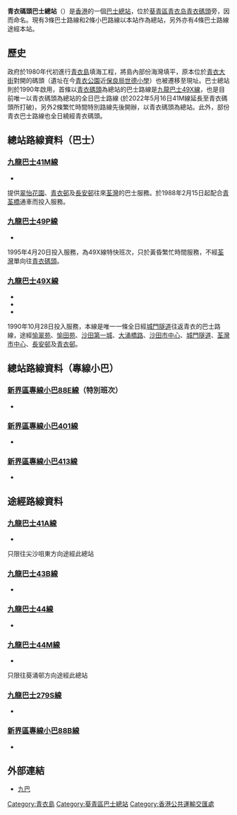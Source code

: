 {{Infobox HK Bus terminus
| image = HK Tsing Yi Pier Bus Terminal.jpg
| name = 青衣碼頭巴士總站
| engname = Tsing Yi Pier Bus Terminus
| district = [[葵青區|葵青區]]
| area = [[青衣邨|青衣邨]]／[[翠怡花園|翠怡]]／[[青衣碼頭|青衣碼頭]]
| street = [[楓樹窩路|楓樹窩路]]青衣碼頭對開
| coordinates = {{coord|22|21|12.92|N|114|6|31.95|E}}
| opendate = 1990年
| terminate = [[九巴|九巴]]<br>[[九龍巴士41M線|41M]]、[[九龍巴士49P線|49P]]、[[九龍巴士49X線|49X]]<br>[[香港小巴|專線小巴]]<br>[[新界區專線小巴88E線|88E]]（特別班次）、[[新界區專線小巴401線|401]]
| via = 九巴<br>[[九龍巴士41A線|41A]]、[[九龍巴士43B線|43B]]、[[九龍巴士44線|44]]、[[九龍巴士44M線|44M]]
| feeder = 
| nearbystreets = 楓樹窩路、[[青衣鄉事會路|青衣鄉事會路]]、[[青敬路|青敬路]]
| nearbysights = 青衣碼頭、[[青衣市政大廈|青衣市政大廈]]、[[翠怡花園|翠怡花園]]、[[海悅花園|海悅花園]]、[[宏福花園|宏福花園]]
| notes =
| alternative = 
| bgcolor = green
| fontcolor = white 
}}

'''青衣碼頭巴士總站'''（{{lang-en|'''Tsing Yi Pier Bus Terminus'''}}）是[[香港|香港]]的一個[[巴士總站|巴士總站]]，位於[[葵青區|葵青區]][[青衣岛|青衣岛]][[青衣碼頭|青衣碼頭]]旁，因而命名。現有3條巴士路線和2條小巴路線以本站作為總站，另外亦有4條巴士路線途經本站。

==歷史==
政府於1980年代初進行[[青衣島|青衣島]]填海工程，將島內部份海灣填平，原本位於[[青衣大街|青衣大街]]對開的碼頭（遺址在今[[青衣公園|青衣公園]]近[[保良局世德小學|保良局世德小學]]）也被遷移至現址。巴士總站則於1990年啟用，首條以[[青衣碼頭|青衣碼頭]]為總站的巴士路線是[[九龍巴士49X線|九龍巴士49X線]]，也是目前唯一以青衣碼頭為總站的全日巴士路線 (於2022年5月16日41M線延長至青衣碼頭所打破)，另外2條繁忙時間特別路線先後開辦，以青衣碼頭為總站。此外，部份青衣巴士路線也全日繞經青衣碼頭。

==總站路線資料（巴士）==
===[[九龍巴士41M線|九龍巴士41M線]]===
*{{HK Bus Route KLNT|41M|inline}}
提供[[翠怡花園|翠怡花園]]、[[青衣邨|青衣邨]]及[[長安邨|長安邨]]往來[[荃灣|荃灣]]的巴士服務。於1988年2月15日起配合[[青荃橋|青荃橋]]通車而投入服務。

===[[九龍巴士49P線|九龍巴士49P線]]===
*{{HK Bus Route KLNT|49P|inline}}
1995年4月20日投入服務，為49X線特快班次，只於黃昏繁忙時間服務，不經[[荃灣|荃灣]]單向往[[青衣碼頭|青衣碼頭]]。

===[[九龍巴士49X線|九龍巴士49X線]]===
*{{HK Bus Route KLNT|49X|inline}}
*{{HK Bus Route KLNT|49X|special1}}
*{{HK Bus Route KLNT|49X|special2}}
1990年10月28日投入服務，本線是唯一一條全日經[[城門隧道|城門隧道]]往返青衣的巴士路線，途經[[愉翠苑|愉翠苑]]、[[愉田苑|愉田苑]]、[[沙田第一城|沙田第一城]]、[[大涌橋路|大涌橋路]]、[[沙田市中心|沙田市中心]]、[[城門隧道|城門隧道]]、[[荃灣市中心|荃灣市中心]]、[[長安巴士總站|長安邨]]及[[青衣邨|青衣邨]]。

==總站路線資料（專線小巴）==
===[[新界區專線小巴88E線|新界區專線小巴88E線]]（特別班次）===
*{{HK MiniBus Route NT Show:88E|format=special2}}

===[[新界區專線小巴401線|新界區專線小巴401線]]===
*{{HK MiniBus Route NT Show:401|format=inline}}

===[[新界區專線小巴413線|新界區專線小巴413線]]===
*{{HK MiniBus Route NT Show:413|format=inline}}

==途經路線資料==
===[[九龍巴士41A線|九龍巴士41A線]]===
*{{HK Bus Route KLNT|41A|inline}}
只限往尖沙咀東方向途經此總站

===[[九龍巴士43B線|九龍巴士43B線]]===
*{{HK Bus Route KLNT|43B|inline}}

===[[九龍巴士44線|九龍巴士44線]]===
*{{HK Bus Route KLNT|44|inline}}

===[[九龍巴士44M線|九龍巴士44M線]]===
*{{HK Bus Route KLNT|44M|inline}}
只限往葵涌邨方向途經此總站

===[[九龍巴士279S線|九龍巴士279S線]]===
*{{HK Bus Route KLNT|279S|inline}}

===[[新界區專線小巴88B線|新界區專線小巴88B線]]=== 
*{{HK MiniBus Route NT Show:88B|format=inline}}

==外部連結==
*[http://www.kmb.hk 九巴] {{Wayback|url=http://www.kmb.hk/ |date=20121206050156 }}

{{香港葵青區巴士總站列表}}

[[Category:青衣島|Category:青衣島]]
[[Category:葵青區巴士總站|Category:葵青區巴士總站]]
[[Category:香港公共運輸交匯處|Category:香港公共運輸交匯處]]